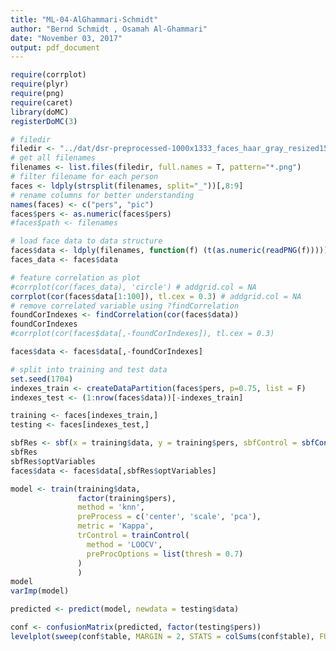 ```yaml
---
title: "ML-04-AlGhammari-Schmidt"
author: "Bernd Schmidt , Osamah Al-Ghammari"
date: "November 03, 2017"
output: pdf_document
---
```


```r
require(corrplot)
require(plyr)
require(png)
require(caret)
library(doMC)
registerDoMC(3)
```

```r
# filedir
filedir <- "../dat/dsr-preprocessed-1000x1333_faces_haar_gray_resized150_equalized_50x50"
# get all filenames
filenames <- list.files(filedir, full.names = T, pattern="*.png")
# filter filename for each person
faces <- ldply(strsplit(filenames, split="_"))[,8:9]
# rename columns for better understanding
names(faces) <- c("pers", "pic")
faces$pers <- as.numeric(faces$pers)
#faces$path <- filenames

# load face data to data structure
faces$data <- ldply(filenames, function(f) (t(as.numeric(readPNG(f)))))
faces_data <- faces$data
```

```r
# feature correlation as plot
#corrplot(cor(faces_data), 'circle') # addgrid.col = NA
corrplot(cor(faces$data[1:100]), tl.cex = 0.3) # addgrid.col = NA
# remove correlated variable using ?findCorrelation
foundCorIndexes <- findCorrelation(cor(faces$data))
foundCorIndexes
#corrplot(cor(faces$data[,-foundCorIndexes]), tl.cex = 0.3)

faces$data <- faces$data[,-foundCorIndexes]
```

```r
# split into training and test data
set.seed(1704)
indexes_train <- createDataPartition(faces$pers, p=0.75, list = F)
indexes_test <- (1:nrow(faces$data))[-indexes_train]

training <- faces[indexes_train,]
testing <- faces[indexes_test,]
```

```r
sbfRes <- sbf(x = training$data, y = training$pers, sbfControl = sbfControl(functions = rfSBF, method = 'repeatedcv', repeats = 5)) # more repeats are better
sbfRes
sbfRes$optVariables
faces$data <- faces$data[,sbfRes$optVariables]
```

```r
model <- train(training$data,
               factor(training$pers),
               method = 'knn',
               preProcess = c('center', 'scale', 'pca'),
               metric = 'Kappa',
               trControl = trainControl(
                 method = 'LOOCV',
                 preProcOptions = list(thresh = 0.7)
               )
               )
model
varImp(model)
```

```r
predicted <- predict(model, newdata = testing$data)

conf <- confusionMatrix(predicted, factor(testing$pers))
levelplot(sweep(conf$table, MARGIN = 2, STATS = colSums(conf$table), FUN = `/`), col.regions = gray(100:0/100))
```